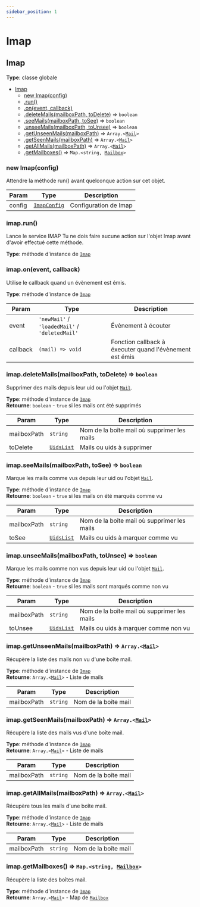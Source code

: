 ```yaml
---
sidebar_position: 1
---
```


# Imap

<a name="Imap"></a>

## Imap
**Type**: classe globale

* [Imap](#Imap)
    * [new Imap(config)](#new_Imap_new)
    * [.run()](#Imap+run)
    * [.on(event, callback)](#Imap+on)
    * [.deleteMails(mailboxPath, toDelete)](#Imap+deleteMails) ⇒ <code>boolean</code>
    * [.seeMails(mailboxPath, toSee)](#Imap+seeMails) ⇒ <code>boolean</code>
    * [.unseeMails(mailboxPath, toUnsee)](#Imap+unseeMails) ⇒ <code>boolean</code>
    * [.getUnseenMails(mailboxPath)](#Imap+getUnseenMails) ⇒ <code>Array.&lt;[Mail](/docs/documentation/mail)&gt;</code>
    * [.getSeenMails(mailboxPath)](#Imap+getSeenMails) ⇒ <code>Array.&lt;[Mail](/docs/documentation/mail)&gt;</code>
    * [.getAllMails(mailboxPath)](#Imap+getAllMails) ⇒ <code>Array.&lt;[Mail](/docs/documentation/mail)&gt;</code>
    * [.getMailboxes()](#Imap+getMailboxes) ⇒ <code>Map.&lt;string, [Mailbox](/docs/documentation/mailbox)&gt;</code>

<a name="new_Imap_new"></a>

### new Imap(config)
Attendre la méthode run() avant quelconque action sur cet objet.


| Param | Type | Description |
| --- | --- | --- |
| config | <code>[ImapConfig](/docs/documentation/imap-config)</code> | Configuration de Imap |

<a name="Imap+run"></a>

### imap.run()
Lance le service IMAP
Tu ne dois faire aucune action sur l'objet Imap avant d'avoir effectué cette méthode.

**Type**: méthode d'instance de [<code>Imap</code>](#Imap)  

<a name="Imap+on"></a>

### imap.on(event, callback)
Utilise le callback quand un évènement est émis.

**Type**: méthode d'instance de [<code>Imap</code>](#Imap)  

| Param | Type | Description |
| --- | --- | --- |
| event | `'newMail'` / `'loadedMail'` / `'deletedMail'` | Évènement à écouter |
| callback | `(mail) => void` | Fonction callback à éxecuter quand l'évènement est émis |

<a name="Imap+deleteMails"></a>

### imap.deleteMails(mailboxPath, toDelete) ⇒ <code>boolean</code>
Supprimer des mails depuis leur uid ou l'objet [`Mail`](/docs/documentation/mail).

**Type**: méthode d'instance de [<code>Imap</code>](#Imap)  
**Retourne**: <code>boolean</code> - `true` si les mails ont été supprimés

| Param | Type | Description |
| --- | --- | --- |
| mailboxPath | <code>string</code> | Nom de la boîte mail où supprimer les mails |
| toDelete | <code>[UidsList](/docs/documentation/uids-list)</code> | Mails ou uids à supprimer |

<a name="Imap+seeMails"></a>

### imap.seeMails(mailboxPath, toSee) ⇒ <code>boolean</code>
Marque les mails comme vus depuis leur uid ou l'objet [`Mail`](/docs/documentation/mail).

**Type**: méthode d'instance de [<code>Imap</code>](#Imap)  
**Retourne**: <code>boolean</code> - `true` si les mails on été marqués comme vu 

| Param | Type | Description |
| --- | --- | --- |
| mailboxPath | <code>string</code> | Nom de la boîte mail où supprimer les mails |
| toSee | <code>[UidsList](/docs/documentation/uids-list)</code> | Mails ou uids à marquer comme vu |

<a name="Imap+unseeMails"></a>

### imap.unseeMails(mailboxPath, toUnsee) ⇒ <code>boolean</code>
Marque les mails comme non vus depuis leur uid ou l'objet [`Mail`](/docs/documentation/mail).

**Type**: méthode d'instance de [<code>Imap</code>](#Imap)  
**Retourne**: <code>boolean</code> - `true` si les mails sont marqués comme non vu

| Param | Type | Description |
| --- | --- | --- |
| mailboxPath | <code>string</code> | Nom de la boîte mail où supprimer les mails |
| toUnsee | <code>[UidsList](/docs/documentation/uids-list)</code> | Mails ou uids à marquer comme non vu |

<a name="Imap+getUnseenMails"></a>

### imap.getUnseenMails(mailboxPath) ⇒ <code>Array.&lt;[Mail](/docs/documentation/mail)&gt;</code>
Récupère la liste des mails non vu d'une boîte mail.

**Type**: méthode d'instance de [<code>Imap</code>](#Imap)  
**Retourne**: <code>Array.&lt;[Mail](/docs/documentation/mail)&gt;</code> - Liste de mails

| Param | Type | Description |
| --- | --- | --- |
| mailboxPath | <code>string</code> | Nom de la boîte mail |

<a name="Imap+getSeenMails"></a>

### imap.getSeenMails(mailboxPath) ⇒ <code>Array.&lt;[Mail](/docs/documentation/mail)&gt;</code>
Récupère la liste des mails vus d'une boîte mail.

**Type**: méthode d'instance de [<code>Imap</code>](#Imap)  
**Retourne**: <code>Array.&lt;[Mail](/docs/documentation/mail)&gt;</code> - Liste de mails

| Param | Type | Description |
| --- | --- | --- |
| mailboxPath | <code>string</code> | Nom de la boîte mail |

<a name="Imap+getAllMails"></a>

### imap.getAllMails(mailboxPath) ⇒ <code>Array.&lt;[Mail](/docs/documentation/mail)&gt;</code>
Récupère tous les mails d'une boîte mail.

**Type**: méthode d'instance de [<code>Imap</code>](#Imap)  
**Retourne**: <code>Array.&lt;[Mail](/docs/documentation/mail)&gt;</code> - Liste de mails

| Param | Type | Description |
| --- | --- | --- |
| mailboxPath | <code>string</code> | Nom de la boîte mail |

<a name="Imap+getMailboxes"></a>

### imap.getMailboxes() ⇒ <code>Map.&lt;string, [Mailbox](/docs/documentation/mailbox)&gt;</code>
Récupère la liste des boîtes mail.

**Type**: méthode d'instance de [<code>Imap</code>](#Imap)  
**Retourne**: <code>Array.&lt;[Mail](/docs/documentation/mail)&gt;</code> - Map de [`Mailbox`](/docs/documentation/mailbox)
